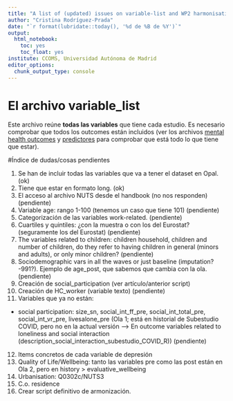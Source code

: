 ```yaml
---
title: "A list of (updated) issues on variable-list and WP2 harmonisation"
author: "Cristina Rodríguez-Prada"
date: "`r format(lubridate::today(), '%d de %B de %Y')`"
output:
  html_notebook: 
    toc: yes
    toc_float: yes
institute: CCOMS, Universidad Autónoma de Madrid
editor_options:
  chunk_output_type: console
---
```


# El archivo variable_list

Este archivo reúne **todas las variables** que tiene cada estudio. Es necesario
comprobar que todos los outcomes están incluidos (ver los archivos 
[mental health outcomes](https://drzmainz.sharepoint.com/:x:/r/sites/obiba-wp2/_layouts/15/Doc.aspx?sourcedoc=%7BA66AD0BE-D072-4CB3-8072-F4FF5C92BF9D%7D&file=mental_health_measures_hs.xlsx&action=default&mobileredirect=true)
y
[predictores](https://drzmainz.sharepoint.com/:x:/r/sites/obiba-wp2/_layouts/15/Doc.aspx?sourcedoc=%7B37F195E1-399B-48CE-9E11-5B2B8B83B210%7D&file=predictor_candidates_by_study_hs.xlsx&action=default&mobileredirect=true)
para comprobar que está todo lo que tiene que estar).   

#Índice de dudas/cosas pendientes

1. Se han de incluir todas las variables que va a tener el dataset en Opal. (ok)
2. Tiene que estar en formato long. (ok)
3. El acceso al archivo NUTS desde el handbook (no nos responden) (pendiente)
4. Variable age: rango 1-100 (tenemos un caso que tiene 101) (pendiente)
5. Categorización de las variables work-related. (pendiente)
6. Cuartiles y quintiles: ¿con la muestra o con los del Eurostat? (seguramente
los del Eurostat) (pendiente)
7. The variables related to children: children household, children and number of
children, do they refer to having children in general (minors and adults), 
or only minor children? (pendiente)
8. Sociodemographic vars in all the waves or just baseline (imputation? -991?).
Ejemplo de age_post, que sabemos que cambia con la ola. (pendiente)
9. Creación de social_participation (ver artículo/anterior script)
10. Creación de HC_worker (variable texto) (pendiente)
11. Variables que ya no están: 
- social participation: size_sn, social_int_ff_pre, social_int_total_pre, 
social_int_vr_pre, livesalone_pre  (Ola 1; está en historial de Subestudio COVID, 
pero no en la actual versión ---> En outcome variables related to loneliness
and social interaction (description_social_interaction_subestudio_COVID_R)) 
(pendiente)
12. Items concretos de cada variable de depresión
13. Quality of Life/Wellbeing: tanto las variables pre como las post están en 
Ola 2, pero en history > evaluative_wellbeing
14. Urbanisation: Q0302c/NUTS3
15. C.o. residence
16. Crear script definitivo de armonización.